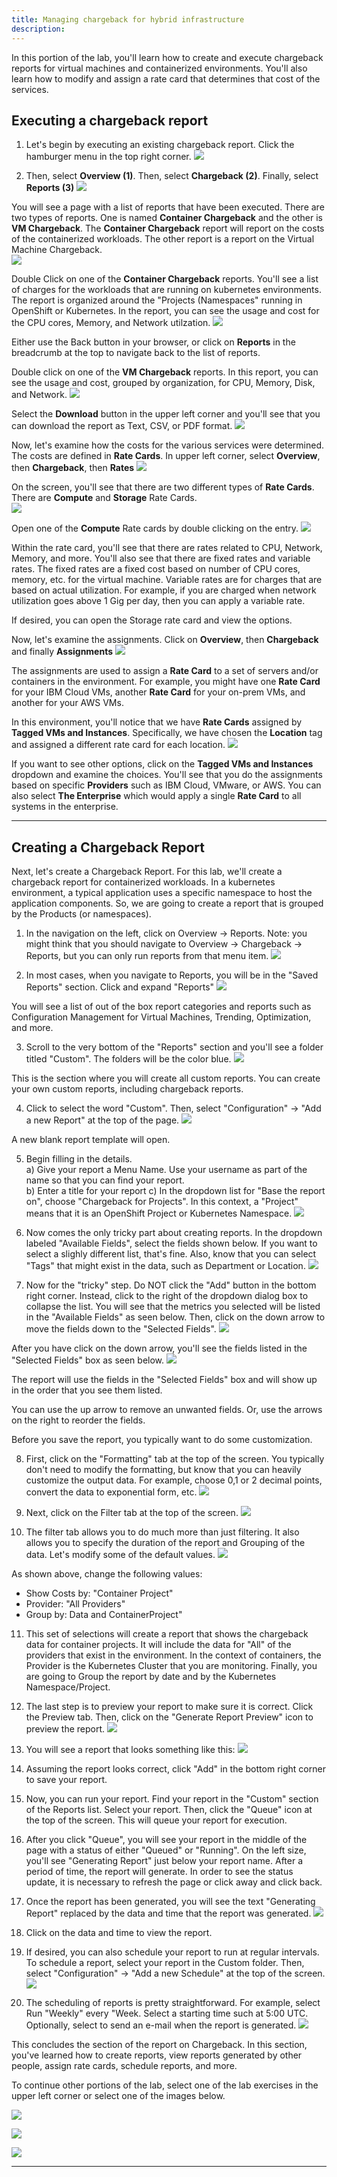 ```yaml
---
title: Managing chargeback for hybrid infrastructure
description: 
---
```


In this portion of the lab, you'll learn how to create and execute chargeback reports for virtual machines and containerized environments.  You'll also learn how to modify and assign a rate card that determines that cost of the services.
 

## Executing a chargeback report

1) Let's begin by executing an existing chargeback report.  Click the hamburger menu in the top right corner.
  ![](images/2021-05-01-21-35-01.png)


2) Then, select **Overview (1)**.  Then, select **Chargeback (2)**. Finally, select **Reports (3)**
  ![](images/chargebackReports.png)


You will see a page with a list of reports that have been executed.  There are two types of reports.  One is named **Container Chargeback** and the other is **VM Chargeback**.  The **Container Chargeback** report will report on the costs of the containerized workloads.  The other report is a report on the Virtual Machine Chargeback.  
  ![](images/reports.png)

Double Click on one of the **Container Chargeback** reports.  You'll see a list of charges for the workloads that are running on kubernetes environments.  The report is organized around the "Projects (Namespaces" running in OpenShift or Kubernetes.  In the report, you can see the usage and cost for the CPU cores, Memory, and Network utilzation.
  ![](images/containers.png)

Either use the Back button in your browser, or click on **Reports** in the breadcrumb at the top to navigate back to the list of reports.

Double click on one of the **VM Chargeback** reports.  In this report, you can see the usage and cost, grouped by organization, for CPU, Memory, Disk, and Network.
  ![](images/vms.png)


Select the **Download** button in the upper left corner and you'll see that you can download the report as Text, CSV, or PDF format.
  ![](images/downloads.png)

Now, let's examine how the costs for the various services were determined.  The costs are defined in **Rate Cards**.  In upper left corner, select **Overview**, then **Chargeback**, then **Rates**
  ![](images/rates.png)

On the screen, you'll see that there are two different types of **Rate Cards**. There are **Compute** and **Storage** Rate Cards.  
  ![](images/rateCards.png)

Open one of the **Compute** Rate cards by double clicking on the entry.
  ![](images/rateCard.png)

Within the rate card, you'll see that there are rates related to CPU, Network, Memory, and more.  You'll also see that there are fixed rates and variable rates.  The fixed rates are a fixed cost
based on number of CPU cores, memory, etc. for the virtual machine. Variable rates are for charges that are based on actual utilization.  For example, if you are charged when network utilization
goes above 1 Gig per day, then you can apply a variable rate.

If desired, you can open the Storage rate card and view the options.

Now, let's examine the assignments.   Click on **Overview**, then **Chargeback** and finally **Assignments**
  ![](images/assignments.png)

The assignments are used to assign a **Rate Card** to a set of servers and/or containers in the environment.   For example, you might have one **Rate Card** for your IBM Cloud VMs,
another **Rate Card** for your on-prem VMs, and another for your AWS VMs.

In this environment, you'll notice that we have **Rate Cards** assigned by **Tagged VMs and Instances**.  Specifically, we have chosen the **Location** tag and assigned a different rate card for each location.
  ![](images/assignTo.png)

If you want to see other options, click on the **Tagged VMs and Instances** dropdown and examine the choices.  You'll see that you do the assignments based on specific **Providers** such as IBM Cloud, VMware, or AWS.  You can 
also select **The Enterprise** which would apply a single **Rate Card** to all systems in the enterprise.



***

## Creating a Chargeback Report

Next, let's create a Chargeback Report.  For this lab, we'll create a chargeback report for containerized workloads.  In a kubernetes environment, a typical application uses a specific namespace to host the application components.  So, we are going to create a report that is grouped by the Products (or namespaces).  


1) In the navigation on the left, click on Overview -> Reports.  Note: you might think that you should navigate to Overview -> Chargeback -> Reports, but you can only run reports from that menu item.
  ![](images/2021-05-03-20-18-49.png)


2) In most cases, when you navigate to Reports, you will be in the "Saved Reports" section.  Click and expand "Reports"
  ![](images/2021-05-03-20-22-09.png)


  You will see a list of out of the box report categories and reports such as Configuration Management for Virtual Machines, Trending, Optimization, and more. 


3) Scroll to the very bottom of the "Reports" section and you'll see a folder titled "Custom". The folders will be the color blue.
![](images/2021-05-03-20-24-48.png)


  This is the section where you will create all custom reports.  You can create your own custom reports, including chargeback reports.


4) Click to select the word "Custom".  Then, select "Configuration" -> "Add a new Report" at the top of the page.
  ![](images/2021-05-03-20-28-17.png)


  A new blank report template will open.  


5) Begin filling in the details.  
  a) Give your report a Menu Name.  Use your username as part of the name so that you can find your report.  
  b) Enter a title for your report
  c) In the dropdown list for "Base the report on", choose "Chargeback for Projects".  In this context, a "Project" means that it is an OpenShift Project or Kubernetes Namespace.
    ![](images/2021-05-03-20-32-13.png)


6) Now comes the only tricky part about creating reports.  In the dropdown labeled "Available Fields", select the fields shown below.  If you want to select a slighly different list, that's fine.  Also, know that you can select "Tags" that might exist in the data, such as Department or Location.
  ![](images/2021-05-03-20-34-38.png)


7) Now for the "tricky" step.  Do NOT click the "Add" button in the bottom right corner.   Instead, click to the right of the dropdown dialog box to collapse the list.  You will see that the metrics you selected will be listed in the "Available Fields" as seen below.   Then, click on the down arrow to move the fields down to the "Selected Fields".
  ![](images/2021-05-03-20-37-23.png)


  After you have click on the down arrow, you'll see the fields listed in the "Selected Fields" box as seen below.
  ![](images/2021-05-03-20-40-47.png)


  The report will use the fields in the "Selected Fields" box and will show up in the order that you see them listed.


  You can use the up arrow to remove an unwanted fields.  Or, use the arrows on the right to reorder the fields.


  Before you save the report, you typically want to do some customization. 


8) First, click on the "Formatting" tab at the top of the screen.  You typically don't need to modify the formatting, but know that you can heavily customize the output data. For example, choose 0,1 or 2 decimal points, convert the data to exponential form, etc.
  ![](images/2021-05-03-20-43-47.png)


9) Next, click on the Filter tab at the top of the screen.
  ![](images/2021-05-03-20-46-05.png)


10) The filter tab allows you to do much more than just filtering.  It also allows you to specify the duration of the report and Grouping of the data.  Let's modify some of the default values.
  ![](images/2021-05-03-20-48-35.png)

  As shown above, change the following values:
  - Show Costs by:   "Container Project"
  - Provider:  "All Providers"
  - Group by:  Data and ContainerProject"


11) This set of selections will create a report that shows the chargeback data for container projects.  It will include the data for "All" of the providers that exist in the environment.  In the context of containers, the Provider is the Kubernetes Cluster that you are monitoring.  Finally, you are going to Group the report by date and by the Kubernetes Namespace/Project.


12) The last step is to preview your report to make sure it is correct.  Click the Preview tab.   Then, click on the "Generate Report Preview" icon to preview the report.
  ![](images/2021-05-03-20-54-20.png)


13) You will see a report that looks something like this:
  ![](images/2021-05-03-20-55-24.png)


14) Assuming the report looks correct, click "Add" in the bottom right corner to save your report.


15) Now, you can run your report.  Find your report in the "Custom" section of the Reports list.  Select your report.  Then, click the "Queue" icon at the top of the screen.  This will queue your report for execution.  


16) After you click "Queue", you will see your report in the middle of the page with a status of either "Queued" or "Running".  On the left size, you'll see "Generating Report" just below your report name.  After a period of time, the report will generate.  In order to see the status update, it is necessary to refresh the page or click away and click back.


17) Once the report has been generated, you will see the text "Generating Report" replaced by the data and time that the report was generated.
  ![](images/2021-05-03-21-10-51.png)


18) Click on the data and time to view the report.


19) If desired, you can also schedule your report to run at regular intervals.  To schedule a report, select your report in the Custom folder.  Then, select "Configuration" -> "Add a new Schedule" at the top of the screen.
  ![](images/2021-05-03-21-14-31.png)


20) The scheduling of reports is pretty straightforward.  For example, select Run "Weekly" every "Week.  Select a starting time such at 5:00 UTC.  Optionally, select to send an e-mail when the report is generated.
![](images/2021-05-03-21-16-31.png)


This concludes the section of the report on Chargeback. In this section, you've learned how to create reports, view reports generated by other people, assign rate cards, schedule reports, and more.  


To continue other portions of the lab, select one of the lab exercises in the upper left corner or select one of the images below.


<Row>

<Column colLg={3} colMd={3} noGutterMdLeft>
<ArticleCard
    color="dark"
    subTitle="Automation with VMware"
    title="Want to learn how to automate infrastructure management in VMWare vSphere?"
    href="/tutorials/vmware"
    actionIcon="arrowRight"
    >

![](../../images/multi-cloud.jpg)

</ArticleCard>

</Column>

<Column colLg={3} colMd={3} noGutterMdLeft>
<ArticleCard
    color="dark"
    subTitle="Automation with the Public Cloud"
    title="Want to learn how to automate infrastructure management in Public clouds?"
    href="/tutorials/ibmcloud"
    actionIcon="arrowRight"
    >

![](../../images/public-cloud.jpg)

</ArticleCard>
</Column>

<Column colLg={3} colMd={3} noGutterMdLeft>
<ArticleCard
    color="dark"
    subTitle="Managing SRE console access"
    title="Do you want to learn how to provide SRE secure terminal access to Virtual Machines?"
    href="/tutorials/Console_Access"
    actionIcon="arrowRight"
    >

![](../../images/secure-access.jpg)


</ArticleCard>
</Column>


</Row>


***